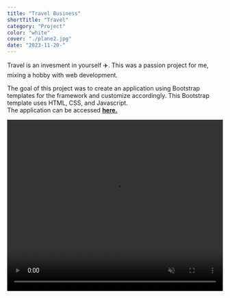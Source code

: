 ```yaml
---
title: "Travel Business"
shortTitle: "Travel"
category: "Project"
color: "white"
cover: "./plane2.jpg"
date: "2023-11-20-"
---
```


Travel is an invesment in yourself ✈️.  This was a passion project for me, mixing a hobby with web development.<br />

The goal of this project was to create an application using Bootstrap templates for the framework and customize accordingly.  This Bootstrap template uses HTML, CSS, and Javascript.  
The application can be accessed [**here.**](https://paul-matthew.github.io/Travel-Whisper/)


<video id="todovideo" width="100%" height="400" controls autoplay="autoplay" muted loop>
  <source src={v} />
</video>